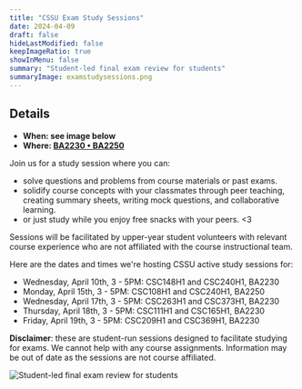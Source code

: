 ```yaml
---
title: "CSSU Exam Study Sessions"
date: 2024-04-09
draft: false
hideLastModified: false
keepImageRatio: true
showInMenu: false
summary: "Student-led final exam review for students"
summaryImage: examstudysessions.png
---
```


## Details

- **When: see image below**
- **Where: [BA2230 • BA2250](https://maps.app.goo.gl/7UVFUmyUdVwx39ZY7)**

Join us for a study session where you can:
* solve questions and problems from course materials or past exams.
* solidify course concepts with your classmates through peer teaching, creating summary sheets, writing mock questions, and collaborative learning.
* or just study while you enjoy free snacks with your peers. \<3

Sessions will be facilitated by upper-year student volunteers with relevant course experience who are not affiliated with the course instructional team.

Here are the dates and times we're hosting CSSU active study sessions for:
* Wednesday, April 10th, 3 - 5PM: CSC148H1 and CSC240H1, BA2230
* Monday, April 15th, 3 - 5PM: CSC108H1 and CSC240H1, BA2250
* Wednesday, April 17th, 3 - 5PM: CSC263H1 and CSC373H1, BA2230
* Thursday, April 18th, 3 - 5PM: CSC111H1 and CSC165H1, BA2230
* Friday, April 19th, 3 - 5PM: CSC209H1 and CSC369H1, BA2230

**Disclaimer**: these are student-run sessions designed to facilitate studying for exams. We cannot help with any course assignments. Information may be out of date as the sessions are not course affiliated.

![Student-led final exam review for students](./examstudysessions.png)